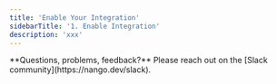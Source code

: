 ```yaml
---
title: 'Enable Your Integration'
sidebarTitle: '1. Enable Integration'
description: 'xxx'
---
```


<Info>
**Questions, problems, feedback?** Please reach out on the [Slack community](https://nango.dev/slack).
</Info>